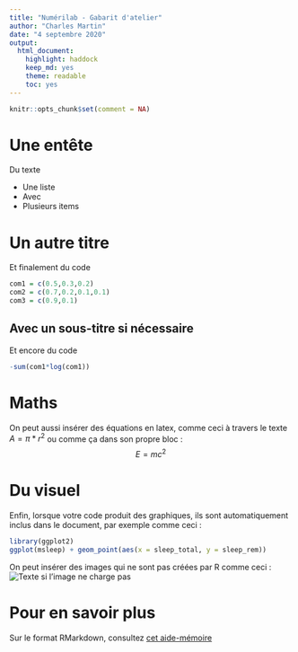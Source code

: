 ```yaml
---
title: "Numérilab - Gabarit d'atelier"
author: "Charles Martin"
date: "4 septembre 2020"
output:
  html_document:
    highlight: haddock
    keep_md: yes
    theme: readable
    toc: yes
---
```

```r
knitr::opts_chunk$set(comment = NA)
```
# Une entête

Du texte

* Une liste
* Avec
* Plusieurs items

# Un autre titre

Et finalement du code
```r
com1 = c(0.5,0.3,0.2)
com2 = c(0.7,0.2,0.1,0.1)
com3 = c(0.9,0.1)
```

## Avec un sous-titre si nécessaire

Et encore du code
```r
-sum(com1*log(com1))
```

# Maths
On peut aussi insérer des équations en latex, comme ceci à travers 
le texte $A = \pi*r^{2}$ ou comme ça dans son propre bloc : 
$$E = mc^{2}$$

# Du visuel
Enfin, lorsque votre code produit des graphiques, 
ils sont automatiquement inclus dans le document, par exemple comme ceci : 

```r
library(ggplot2)
ggplot(msleep) + geom_point(aes(x = sleep_total, y = sleep_rem))
```

On peut insérer des images qui ne sont pas créées par R comme ceci : 
![Texte si l'image ne charge pas](https://rive-numeri-lab.github.io/assets/thumbnails/rive.png)

# Pour en savoir plus
Sur le format RMarkdown, consultez [cet aide-mémoire]( https://github.com/rstudio/cheatsheets/raw/master/rmarkdown-2.0.pdf)
